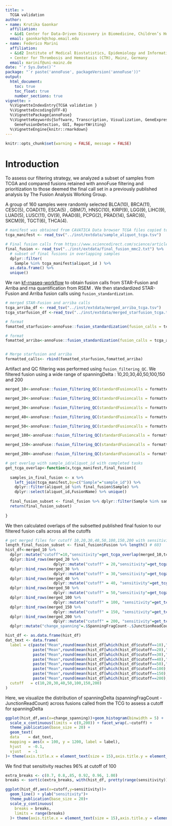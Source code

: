```yaml
---
title: > 
  TCGA validation
author:
- name: Krutika Gaonkar
  affiliation: 
  - &id1 Center for Data-Driven Discovery in Biomedicine, Children’s Hospital of Philadelphia, USA
  email: gaonkark@chop.email.edu
- name: Federico Marini
  affiliation: 
  - &id2 Institute of Medical Biostatistics, Epidemiology and Informatics (IMBEI), Mainz, Germany
  - Center for Thrombosis and Hemostasis (CTH), Mainz, Germany
  email: marinif@uni-mainz.de
date: "`r Sys.Date()`"
package: "`r paste('annoFuse', packageVersion('annoFuse'))"
output: 
  html_document:
    toc: true
    toc_float: true
    number_sections: true
vignette: >
  %\VignetteIndexEntry{TCGA validation }
  %\VignetteEncoding{UTF-8}  
  %\VignettePackage{annoFuse}
  %\VignetteKeywords{Software, Transcription, Visualization, GeneExpression, Annotation,
    GeneFusionDetection, GUI, ReportWriting}
  %\VignetteEngine{knitr::rmarkdown}
---
```



```r
knitr::opts_chunk$set(warning = FALSE, message = FALSE)
```

# Introduction
To assess our filtering strategy, we analyzed a subset of samples from TCGA and compared fusions retained with annoFuse filtering and prioritization to those deemed the final call set in a previously published analysis by The Fusion Analysis Working Group.

A group of 160 samples were randomly selected BLCA(10), BRCA(11), CESC(5), COAD(11),  ESCA(5) , GBM(7), HNSC(10), KIRP(9), LGG(9), LIHC(9), LUAD(5), LUSC(11), OV(9), PAAD(8), PCPG(2), PRAD(14), SARC(6), SKCM(9), TGCT(6), THCA(4). 


```r
# manifest was obtained from CAVATICA Data browser TCGA files copied to working project
tcga_manifest <- read_tsv("../inst/extdata/sample_aliquot_tcga.tsv")

# Final fusion calls from https://www.sciencedirect.com/science/article/pii/S2211124718303954
final_fusion <- read_tsv("../inst/extdata/final_fusion_mmc2.txt") %>%
  # subset of final fusions in overlapping samples 
  dplyr::filter(
    Sample %in% tcga_manifest$aliquot_id ) %>% 
  as.data.frame() %>% 
  unique()

```

We ran [kf-rnaseq-workflow](https://github.com/kids-first/kf-rnaseq-workflow) to obtain fusion calls from STAR-Fusion and Arriba and rna quantification from RSEM . We then standardized STAR-Fusion and Arriba fusion calls using `fusion_standardization`. 


```r

# merged STAR-Fusion and arriba calls
tcga_arriba_df <- read_tsv("../inst/extdata/merged_arriba_tcga.tsv")
tcga_starfusion_df <-read_tsv("../inst/extdata/merged_starfusion_tcga.tsv")

# format
fomatted_starfusion<-annoFuse::fusion_standardization(fusion_calls = tcga_starfusion_df,caller = "STARFUSION",tumorID = tcga_starfusion_df$Sample)

# format
fomatted_arriba<-annoFuse::fusion_standardization(fusion_calls = tcga_arriba_df,caller = "ARRIBA",tumorID = tcga_arriba_df$Sample)


# Merge starfusion and arriba
formatted_calls<- rbind(fomatted_starfusion,fomatted_arriba)

```

Artifact and QC filtering was performed using `fusion_filtering_QC`. We filtered fusion using a wide range of spanningDelta : 10,20,30,40,50,100,150 and 200 

```r

merged_10<-annoFuse::fusion_filtering_QC(standardFusioncalls = formatted_calls,readthroughFilter = FALSE,readingFrameFilter = "in-frame|frameshift|other",artifactFilter = "GTEx_Recurrent|DGD_PARALOGS|Normal|BodyMap|ConjoinG",junctionReadCountFilter = 1, spanningFragCountFilter = 10)

merged_20<-annoFuse::fusion_filtering_QC(standardFusioncalls = formatted_calls,readthroughFilter = FALSE,readingFrameFilter = "in-frame|frameshift|other",artifactFilter = "GTEx_Recurrent|DGD_PARALOGS|Normal|BodyMap|ConjoinG",junctionReadCountFilter = 1, spanningFragCountFilter = 20)

merged_30<-annoFuse::fusion_filtering_QC(standardFusioncalls = formatted_calls,readthroughFilter = FALSE,readingFrameFilter = "in-frame|frameshift|other",artifactFilter = "GTEx_Recurrent|DGD_PARALOGS|Normal|BodyMap|ConjoinG",junctionReadCountFilter = 1, spanningFragCountFilter = 30)

merged_40<-annoFuse::fusion_filtering_QC(standardFusioncalls = formatted_calls,readthroughFilter = FALSE,readingFrameFilter = "in-frame|frameshift|other",artifactFilter = "GTEx_Recurrent|DGD_PARALOGS|Normal|BodyMap|ConjoinG",junctionReadCountFilter = 1, spanningFragCountFilter = 40)

merged_50<-annoFuse::fusion_filtering_QC(standardFusioncalls = formatted_calls,readthroughFilter = FALSE,readingFrameFilter = "in-frame|frameshift|other",artifactFilter = "GTEx_Recurrent|DGD_PARALOGS|Normal|BodyMap|ConjoinG",junctionReadCountFilter = 1, spanningFragCountFilter = 50)

merged_100<-annoFuse::fusion_filtering_QC(standardFusioncalls = formatted_calls,readthroughFilter = FALSE,readingFrameFilter = "in-frame|frameshift|other",artifactFilter = "GTEx_Recurrent|DGD_PARALOGS|Normal|BodyMap|ConjoinG",junctionReadCountFilter = 1, spanningFragCountFilter = 100)

merged_150<-annoFuse::fusion_filtering_QC(standardFusioncalls = formatted_calls,readthroughFilter = FALSE,readingFrameFilter = "in-frame|frameshift|other",artifactFilter = "GTEx_Recurrent|DGD_PARALOGS|Normal|BodyMap|ConjoinG",junctionReadCountFilter = 1, spanningFragCountFilter = 150)

merged_200<-annoFuse::fusion_filtering_QC(standardFusioncalls = formatted_calls,readthroughFilter = FALSE,readingFrameFilter = "in-frame|frameshift|other",artifactFilter = "GTEx_Recurrent|DGD_PARALOGS|Normal|BodyMap|ConjoinG",junctionReadCountFilter = 1, spanningFragCountFilter = 200)


```



```r
# get overlap with sample_id/aliquot_id with completed tasks
get_tcga_overlap<-function(x,tcga_manifest,final_fusion){
    
  samples_in_final_fusion <- x %>% 
    left_join(tcga_manifest,by=c("Sample"="sample_id")) %>%
    dplyr::filter(aliquot_id %in% final_fusion$Sample) %>%
    dplyr::select(aliquot_id,FusionName) %>% unique()
  
  final_fusion_subset <- final_fusion %>% dplyr::filter(Sample %in% samples_in_final_fusion$aliquot_id & Fusion %in% samples_in_final_fusion$FusionName) %>% nrow()
  return(final_fusion_subset)
  
}

```

 We then calculated overlaps of the subsetted published final fusion to our filtered fusion calls across all the cutoffs


```r
# get merged files for cutoff 10,20,30,40,50,100,150,200 with sensitivity 
length_final_fusion_subset <- final_fusion$Fusion %>% length() # 603
hist_df<-merged_10 %>%
  dplyr::mutate("cutoff"=10,"sensitivity"=get_tcga_overlap(merged_10,tcga_manifest ,final_fusion )/length_final_fusion_subset) %>%
  dplyr::bind_rows(merged_20 %>% 
                     dplyr::mutate("cutoff" = 20,"sensitivity"=get_tcga_overlap(merged_20,tcga_manifest ,final_fusion )/length_final_fusion_subset) ) %>%
  dplyr::bind_rows(merged_30 %>% 
                     dplyr::mutate("cutoff" = 30,"sensitivity"=get_tcga_overlap(merged_30,tcga_manifest ,final_fusion )/length_final_fusion_subset) ) %>%
  dplyr::bind_rows(merged_40 %>% 
                     dplyr::mutate("cutoff" = 40, "sensitivity"=get_tcga_overlap(merged_40,tcga_manifest ,final_fusion )/length_final_fusion_subset) ) %>%
  dplyr::bind_rows(merged_50 %>% 
                     dplyr::mutate("cutoff" = 50,"sensitivity"=get_tcga_overlap(merged_50,tcga_manifest ,final_fusion )/length_final_fusion_subset) ) %>%
  dplyr::bind_rows(merged_100 %>% 
                     dplyr::mutate("cutoff" = 100, "sensitivity"=get_tcga_overlap(merged_100,tcga_manifest ,final_fusion )/length_final_fusion_subset) ) %>%
  dplyr::bind_rows(merged_150 %>% 
                     dplyr::mutate("cutoff" = 150, "sensitivity"=get_tcga_overlap(merged_150,tcga_manifest ,final_fusion )/length_final_fusion_subset) ) %>%
  dplyr::bind_rows(merged_200 %>% 
                     dplyr::mutate("cutoff" = 200, "sensitivity"=get_tcga_overlap(merged_200,tcga_manifest ,final_fusion )/length_final_fusion_subset) ) %>%
  dplyr::mutate("change_spanning"=.$SpanningFragCount-.$JunctionReadCount)

hist_df <- as.data.frame(hist_df)
dat_text <- data.frame(
  label = c(paste("Mean",round(mean(hist_df[which(hist_df$cutoff==10),"change_spanning"]))), 
            paste("Mean",round(mean(hist_df[which(hist_df$cutoff==20),"change_spanning"]))),
            paste("Mean",round(mean(hist_df[which(hist_df$cutoff==30),"change_spanning"]))),
            paste("Mean",round(mean(hist_df[which(hist_df$cutoff==40),"change_spanning"]))), 
            paste("Mean",round(mean(hist_df[which(hist_df$cutoff==50),"change_spanning"]))), 
            paste("Mean",round(mean(hist_df[which(hist_df$cutoff==100),"change_spanning"]))), 
            paste("Mean",round(mean(hist_df[which(hist_df$cutoff==150),"change_spanning"]))),
            paste("Mean",round(mean(hist_df[which(hist_df$cutoff==200),"change_spanning"])))),
  cutoff   = c(10,20,30,40,50,100,150,200)
)


```

Here, we visualize the distribution of spanningDelta (spanningFragCount - JunctionReadCount) across fusions called from the TCG to assess a cutoff for spanningDelta

```r
ggplot(hist_df,aes(x=change_spanning))+geom_histogram(binwidth = 5) + 
  scale_x_continuous(limits = c(0,200)) + facet_wrap(.~cutoff) + 
  theme_publication(base_size = 20) +  
  geom_text(
  data    = dat_text,
  mapping = aes(x = 100, y = 1200, label = label),
  hjust   = -0.1,
  vjust   = -1
)+ theme(axis.title.x = element_text(size = 15),axis.title.y = element_text(size = 15))

```


We find that sensitivity reaches 96% at cutoff of 100 

```r

extra_breaks <- c(0.7, 0.8,.85, 0.92, 0.96, 1.00)
breaks <- sort(c(extra_breaks, with(hist_df, pretty(range(sensitivity)))))

ggplot(hist_df,aes(x=cutoff,y=sensitivity))+
  geom_line() + ylab("sensitivity")+
  theme_publication(base_size = 20)+
  scale_y_continuous(
    breaks = breaks,
    limits = range(breaks)
  )+ theme(axis.title.x = element_text(size = 15),axis.title.y = element_text(size = 15))


```

